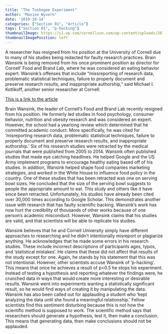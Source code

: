 ```yaml
---
title: "The Tuskegee Experiment"
author: "Maxixe Wyvern"
date: '2019-10-14'
categories: ["Section 01", "Article"]
tags: ["Section 01", "p-hacking"]
thumbnailImage: https://i1.wp.com/cornellsun.com/wp-content/uploads/2018/10/Pg-1-Wansink-Courtesy-Cornell-Food-and-Brand-Lab.jpg?fit=1170%2C896
thumbnailImagePosition: left
---
```

A researcher has resigned from his position at the University of Cornell due to many of his studies being redacted for faulty research practices. Brain Wansink is being removed from his once prominent position as director for Cornell' Food and Brand Lab, where he was considered an eating behavior expert. Wansink's offenses that include "missreporting of research data, problematic statistical techniques, failure to properly document and preserve research results, and inappropriate authorship," said Michael I. Kotlikoff, another senior researcher at Cornell.

[This is a link to the article](https://www.latimes.com/science/sciencenow/la-sci-sn-brian-wansink-steps-down-20180921-story.html)


<!--more-->

Brain Wansink, the leader of Cornell's Food and Brand Lab recently resigned from his position. He formerly led studies in food psychology, consumer behavior, nutrition and obesity research and was considered an expert. However, the school had a yearlong review which determined that he committed academic conduct. More specifically, he was cited for 'misreporting research data, problematic statistical techniques, failure to properly document and preserve research results, and inappropriate authorship.' Six of his research studies were retracted by the medical journals that were published from 2005 to 2014. Wansink often published studies that made eye catching headlines. He helped Google and the US Army implement programs to encourage healthy eating based off of his studies. In addition, Wansink helped shape food companies marketing strategies, and worked in the White House to influence food policy in the country. One of these studies that has been retracted was one on serving bowl sizes. He concluded that the size of the serving bowl suggests to people the appropriate amount to eat. This study and others like it have since been retracted. Unfortunately, his studies have already been cited over 30,000 times according to Google Scholar. This demonstrates another issue with research that has faulty scientific backing. Wansink's work has now hurt the credibility of thousands of other works because of one person's academic misconduct. However, Wansink claims that his studies are valid, and that scientists will be able to replicate his studies.

Wansink believes that he and Cornell University simply have different approaches to researching and he didn't intentionally misreport or plagiarize anything. He acknowledges that he made some errors in his research studies. These include incorrect descriptions of participants ages, typos, and 'statistical mistakes'. He claims that these did not affect that results of the study except for one. Again, he stands by his statement that this was not intentional. However, other scientists accuse Wansink of 'p-hacking'. This means that once he achieves a result of p<0.5 he stops his experiment. Instead of testing a hypothesis and reporting whatever the findings were, he crunched data in ways that would create more interesting or desirable results. Wansink went into experiments wanting a statistically significant result, so he would find ways of creating it by manipulating the data. Wansink has also been called out for applauding a student who 'kept analyzing the data until she found a meaningful relationship.' Fellow scientists find this sentiment disturbing because this is not how the scientific method is supposed to work. The scientific method says that researchers should generate a hypothesis, test it, then make a conclusion. This means that generating data, then make conclusions should not be applauded.

